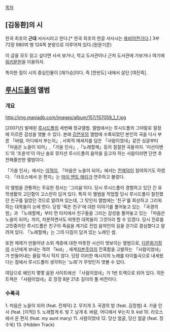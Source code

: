 [[목차]]

== [김동환]의 시 ==
한국 최초의 '''근대''' 서사시라고 한다.[* 한국 최초의 한글 서사시는 [[용비어천가]]다.]
3부 72장 980여 행 124쪽 분량으로 이루어져 있다.(원문기준)

이 글을 모두 읽고 싶다면 사서 보거나, 학교 도서관이나 근처 도서관에 가보거나 여기에 [http://ko.wikisource.org/wiki/%EA%B5%AD%EA%B2%BD%EC%9D%98_%EB%B0%A4 위키문헌]을 이용하자.

특이한 점이 시의 중심인물이 [재가승]이다. 즉 [한반도] 내에서 살던 [여진족].
== [[루시드폴]]의 앨범 ==
=== 개요 ===
http://img.maniadb.com/images/album/157/157059_1_f.jpg

[2007년] 발매된 [[루시드폴]]의 세번째 정규앨범. 앨범에서는 루시드폴의 그야말로 절정에 이르른 감성을 엿볼 수 있다. 본래 [[김연우]]의 앨범에 수록되었던 본인의 곡을 다시 부른 「바람, 어디에서 부는지」, 사회적 메세지를 담은 「사람이었네」같은 싱글부터 「마음은 노을이 되어」,「가을 인사」,「노래할께」등의 절절한 곡들까지. '미선이밴드'의 '조윤석'이 아닌 솔로 뮤지션 루시드폴의 음악을 듣고자 하는 사람이라면 단연 추천해줄만한 앨범이다. 

「가을 인사」에서는 [[이적]]이, 「마음은 노을이 되어」에서는 [[전제덕]]이 참여하기도 하였다. 「라오스에서 온 편지」는 [[마이 앤트 메리]]가 연주하고 불렀다.

이 앨범을 관통하는 주요한 정서는 '그리움'이다. 당시 루시드폴이 경험하고 있던 긴 유학생활의 고단함이 고스란히 담겨 있다. 특히 이 앨범을 작업할 당시 루시드폴이 절친했던 친구를 잃었던 것으로 알려져 있는데, 그 탓인지 앨범에는 '친구'를 회상하고 그리워하는 대목들이 눈에 띈다. 당장 '죽은 친구'에 대한 이야기를 풀어놓고 있는 「국경의 밤」과 「노래할께」부터 먼 타지에서 친구들을 그리는 감성을 풀어놓고 있는 「마음은 노을이 되어」까지, 차분하면서도 따뜻한 대목들이 그것이라 할 수 있겠다. 당시 진로를 고민중이던 루시드폴은 친구의 죽음을 계기로 전업 음악인의 길을 걷기로 결심했다고 알려져 있다. 「노래할께」는 그의 다짐이 담겨 있는 노래인 셈.

또한 체제가 만들어낸 소외 계층에 대한 따뜻한 시선이 엿보이는 앨범으로, [[다문화가정]]의 소년에게 보내는 격려 「kid」, 세계[[자본주의]]의 잔혹함을 고발하는 「사람이었네」가 만들어내는 울림 역시 작지 않다. 당장 이러한 메시지의 노래를 타이틀곡으로 내세웠다는 점에서 루시드폴이 생각하는 '노래'가 무엇인지 엿볼 수 있다.

여담으로 왜인지 몇몇 음원 사이트에선 「사람이었네」가 1번 트랙으로 되어 있다. 히든 트랙은 「사람이었네」로 장장 8분 21초 길이의 풀 버전이다.

=== 수록곡 ===

1. 마음은 노을이 되어 (feat. 전제덕)
2. 무지개
3. 국경의 밤 (feat. 김정범)
4. 가을 인사 (feat. [이적])
5. 노래할게
6. 빛
7. 날개
8. 바람, 어디에서 부는지
9. kid
10. 라오스에서 온 편지 (feat. my aunt mary)
11. 사람이었네
12. 당신 얼굴, 당신 얼굴 (feat. 정수욱)
13. (Hidden Track)
